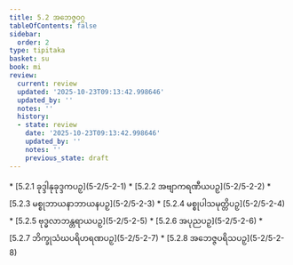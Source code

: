 ```yaml
---
title: 5.2 အဘေဇ္ဇဝဂ္ဂ
tableOfContents: false
sidebar:
  order: 2
type: tipitaka
basket: su
book: mi
review:
  current: review
  updated: '2025-10-23T09:13:42.998646'
  updated_by: ''
  notes: ''
  history:
  - state: review
    date: '2025-10-23T09:13:42.998646'
    updated_by: ''
    notes: ''
    previous_state: draft
---
```



<ReviewStatus review={frontmatter.review} showDetails={true} />

<HypothesisAnnotation frontmatter={frontmatter} />

<DynamicBreadcrumb />



<TableOfContents book="mi" section="5.2">
* [5.2.1 ခုဒ္ဒါနုခုဒ္ဒကပဉှ](5-2/5-2-1)
* [5.2.2 အဗျာကရဏီယပဉှ](5-2/5-2-2)
* [5.2.3 မစ္စုဘာယနာဘာယနပဉှ](5-2/5-2-3)
* [5.2.4 မစ္စုပါသမုတ္တိပဉှ](5-2/5-2-4)
* [5.2.5 ဗုဒ္ဓလာဘန္တရာယပဉှ](5-2/5-2-5)
* [5.2.6 အပုညပဉှ](5-2/5-2-6)
* [5.2.7 ဘိက္ခုသံဃပရိဟရဏပဉှ](5-2/5-2-7)
* [5.2.8 အဘေဇ္ဇပရိသပဉှ](5-2/5-2-8)
</TableOfContents>